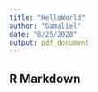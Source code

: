```yaml
---
title: "HelloWorld"
author: "Gamaliel"
date: "8/25/2020"
output: pdf_document
---
```


## R Markdown

